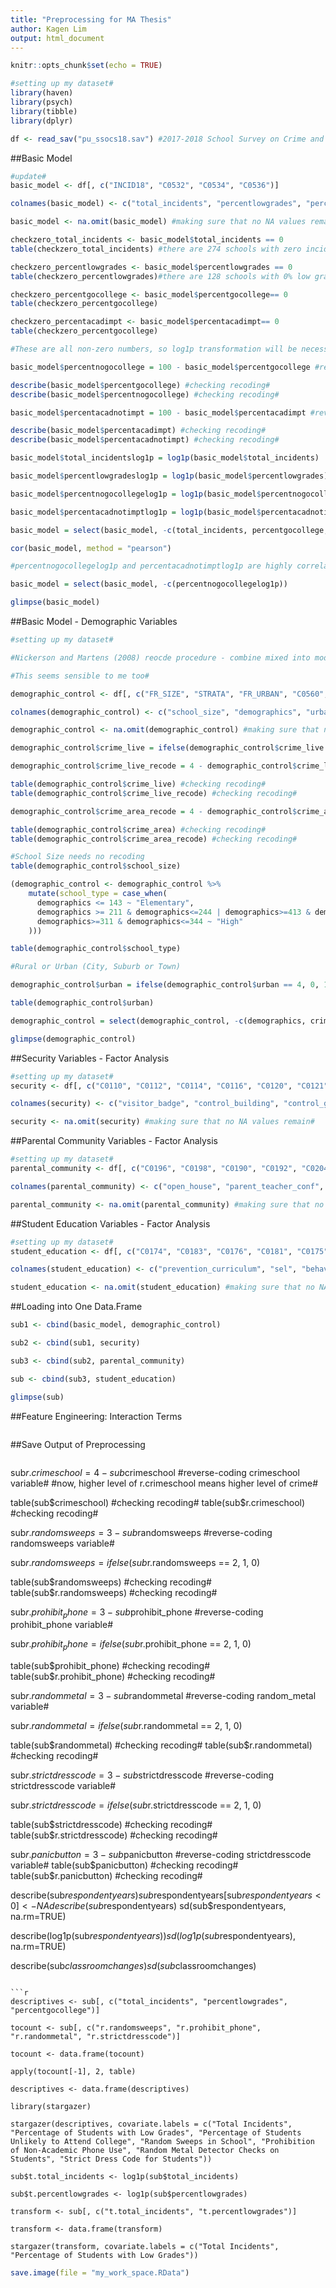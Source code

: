 ```yaml
---
title: "Preprocessing for MA Thesis"
author: Kagen Lim
output: html_document
---
```

```r
knitr::opts_chunk$set(echo = TRUE)
```

```r
#setting up my dataset#
library(haven)
library(psych)
library(tibble)
library(dplyr)

df <- read_sav("pu_ssocs18.sav") #2017-2018 School Survey on Crime and Safety Dataset; find the hyperlink above#
```

##Basic Model
```r
#update#
basic_model <- df[, c("INCID18", "C0532", "C0534", "C0536")]

colnames(basic_model) <- c("total_incidents", "percentlowgrades", "percentgocollege", "percentacadimpt")

basic_model <- na.omit(basic_model) #making sure that no NA values remain#

checkzero_total_incidents <- basic_model$total_incidents == 0
table(checkzero_total_incidents) #there are 274 schools with zero incidents, out of all 2762 schools#

checkzero_percentlowgrades <- basic_model$percentlowgrades == 0
table(checkzero_percentlowgrades)#there are 128 schools with 0% low grades, out of all 2762 schools#

checkzero_percentgocollege <- basic_model$percentgocollege== 0
table(checkzero_percentgocollege)

checkzero_percentacadimpt <- basic_model$percentacadimpt== 0
table(checkzero_percentgocollege)

#These are all non-zero numbers, so log1p transformation will be necessary#

basic_model$percentnogocollege = 100 - basic_model$percentgocollege #reverse-recoding percentgocollege as percent no go college#

describe(basic_model$percentgocollege) #checking recoding#
describe(basic_model$percentnogocollege) #checking recoding#

basic_model$percentacadnotimpt = 100 - basic_model$percentacadimpt #reverse-recoding percent acadnotimpt as percentacadimpt#

describe(basic_model$percentacadimpt) #checking recoding#
describe(basic_model$percentacadnotimpt) #checking recoding#

basic_model$total_incidentslog1p = log1p(basic_model$total_incidents)

basic_model$percentlowgradeslog1p = log1p(basic_model$percentlowgrades)

basic_model$percentnogocollegelog1p = log1p(basic_model$percentnogocollege)

basic_model$percentacadnotimptlog1p = log1p(basic_model$percentacadnotimpt)

basic_model = select(basic_model, -c(total_incidents, percentgocollege,percentnogocollege, percentacadimpt, percentacadnotimpt, percentlowgrades))

cor(basic_model, method = "pearson")

#percentnogocollegelog1p and percentacadnotimptlog1p are highly correlated, so one of them needs to be dropped. I will drop percentnogocollegelog1p.#

basic_model = select(basic_model, -c(percentnogocollegelog1p))

glimpse(basic_model)
```

##Basic Model - Demographic Variables
```r
#setting up my dataset#

#Nickerson and Martens (2008) reocde procedure - combine mixed into moderate, and combined school into middle school# 

#This seems sensible to me too#

demographic_control <- df[, c("FR_SIZE", "STRATA", "FR_URBAN", "C0560", "C0562")]

colnames(demographic_control) <- c("school_size", "demographics", "urban", "crime_live", "crime_area")

demographic_control <- na.omit(demographic_control) #making sure that no NA values remain#

demographic_control$crime_live = ifelse(demographic_control$crime_live == 4, 2, demographic_control$crime_live)

demographic_control$crime_live_recode = 4 - demographic_control$crime_live #reverse-recoding crimelive#

table(demographic_control$crime_live) #checking recoding#
table(demographic_control$crime_live_recode) #checking recoding#

demographic_control$crime_area_recode = 4 - demographic_control$crime_area #reverse-recoding crimearea#

table(demographic_control$crime_area) #checking recoding#
table(demographic_control$crime_area_recode) #checking recoding#

#School Size needs no recoding
table(demographic_control$school_size)

(demographic_control <- demographic_control %>%
    mutate(school_type = case_when(
      demographics <= 143 ~ "Elementary",
      demographics >= 211 & demographics<=244 | demographics>=413 & demographics<=444 ~  "Middle_Combined",
      demographics>=311 & demographics<=344 ~ "High"
    )))

table(demographic_control$school_type)

#Rural or Urban (City, Suburb or Town)

demographic_control$urban = ifelse(demographic_control$urban == 4, 0, 1)

table(demographic_control$urban)

demographic_control = select(demographic_control, -c(demographics, crime_live, crime_area))

glimpse(demographic_control)
```

##Security Variables - Factor Analysis
```r
#setting up my dataset#
security <- df[, c("C0110", "C0112", "C0114", "C0116", "C0120", "C0121", "C0122", "C0125", "C0129", "C0134", "C0136", "C0138", "C0140", "C0139", "C0141", "C0143", "C0142", "C0144", "C0146", "C0150", "C0153")]

colnames(security) <- c("visitor_badge", "control_building", "control_ground", "require_check", "random_check", "lock_inside", "close_lunch", "random_sweep", "drug_testing", "wear_uniform", "dress_code", "school_lockers", "book_bags", "panic_button", "emergency_notif", "anonymous_report", "student_id", "staff_id", "security_camera", "radio", "prohibit_phone")

security <- na.omit(security) #making sure that no NA values remain#
```

##Parental Community Variables - Factor Analysis
```r
#setting up my dataset#
parental_community <- df[, c("C0196", "C0198", "C0190", "C0192", "C0204", "C0206", "C0208", "C0210", "C0212", "C0214", "C0216", "C0218")]

colnames(parental_community) <- c("open_house", "parent_teacher_conf", "disciplinary_process", "parent_training_assist", "parenthelp_drug", "socialshelp_drug", "juvhelp_drug", "lawhelp_drug", "mhhelp_drug", "civichelp_drug", "privatehelp_drug", "relighelp_drug")

parental_community <- na.omit(parental_community) #making sure that no NA values remain#
```

##Student Education Variables - Factor Analysis
```r
#setting up my dataset#
student_education <- df[, c("C0174", "C0183", "C0176", "C0181", "C0175", "C0177", "C0179", "C0186")]

colnames(student_education) <- c("prevention_curriculum", "sel", "behav_mod", "mentoring", "peer_mediation", "student_court", "restorative_circles", "promote_community")

student_education <- na.omit(student_education) #making sure that no NA values remain#
```

##Loading into One Data.Frame 
```r
sub1 <- cbind(basic_model, demographic_control)

sub2 <- cbind(sub1, security)

sub3 <- cbind(sub2, parental_community)

sub <- cbind(sub3, student_education)

glimpse(sub)
```

##Feature Engineering: Interaction Terms

```r
```

##Save Output of Preprocessing
```r


```

sub$r.crimeschool = 4 - sub$crimeschool #reverse-coding crimeschool variable#
#now, higher level of r.crimeschool means higher level of crime#

table(sub$crimeschool) #checking recoding#
table(sub$r.crimeschool) #checking recoding#


sub$r.randomsweeps = 3 - sub$randomsweeps #reverse-coding randomsweeps variable#

sub$r.randomsweeps = ifelse(sub$r.randomsweeps == 2, 1, 0)

table(sub$randomsweeps) #checking recoding#
table(sub$r.randomsweeps) #checking recoding#

sub$r.prohibit_phone = 3 - sub$prohibit_phone #reverse-coding prohibit_phone variable#

sub$r.prohibit_phone = ifelse(sub$r.prohibit_phone == 2, 1, 0)

table(sub$prohibit_phone) #checking recoding#
table(sub$r.prohibit_phone) #checking recoding#

sub$r.randommetal = 3 - sub$randommetal #reverse-coding random_metal variable#

sub$r.randommetal = ifelse(sub$r.randommetal == 2, 1, 0)

table(sub$randommetal) #checking recoding#
table(sub$r.randommetal) #checking recoding#

sub$r.strictdresscode = 3 - sub$strictdresscode #reverse-coding strictdresscode variable#

sub$r.strictdresscode = ifelse(sub$r.strictdresscode == 2, 1, 0)

table(sub$strictdresscode) #checking recoding#
table(sub$r.strictdresscode) #checking recoding#

sub$r.panicbutton = 3 - sub$panicbutton #reverse-coding strictdresscode variable#
table(sub$panicbutton) #checking recoding#
table(sub$r.panicbutton) #checking recoding#

describe(sub$respondentyears)
sub$respondentyears[sub$respondentyears < 0] <- NA
describe(sub$respondentyears)
sd(sub$respondentyears, na.rm=TRUE)

describe(log1p(sub$respondentyears))
sd(log1p(sub$respondentyears), na.rm=TRUE)

describe(sub$classroomchanges)
sd(sub$classroomchanges)
```
 
```r

descriptives <- sub[, c("total_incidents", "percentlowgrades", "percentgocollege")]

tocount <- sub[, c("r.randomsweeps", "r.prohibit_phone", "r.randommetal", "r.strictdresscode")]

tocount <- data.frame(tocount)

apply(tocount[-1], 2, table)

descriptives <- data.frame(descriptives)

library(stargazer)

stargazer(descriptives, covariate.labels = c("Total Incidents", "Percentage of Students with Low Grades", "Percentage of Students Unlikely to Attend College", "Random Sweeps in School", "Prohibition of Non-Academic Phone Use", "Random Metal Detector Checks on Students", "Strict Dress Code for Students"))

sub$t.total_incidents <- log1p(sub$total_incidents)

sub$t.percentlowgrades <- log1p(sub$percentlowgrades)

transform <- sub[, c("t.total_incidents", "t.percentlowgrades")]

transform <- data.frame(transform)

stargazer(transform, covariate.labels = c("Total Incidents", "Percentage of Students with Low Grades"))
```

```r

save.image(file = "my_work_space.RData")

```

